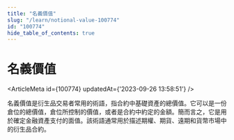 ```yaml
---
title: "名義價值"
slug: "/learn/notional-value-100774"
id: "100774"
hide_table_of_contents: true
---
```



# 名義價值

<ArticleMeta id={100774} updatedAt={'2023-09-26 13:58:51'} />
<div className='border-solid border-b border-t-0 my-4 border-[var(--ifm-color-gray-300)]' />

名義價值是衍生品交易者常用的術語，指合約中基礎資產的總價值。它可以是一份倉位的總價值，倉位所控制的價值，或者是合約中約定的金額。簡而言之，它是用於確定金融資產支付的面值。該術語通常用於描述期權、期貨、遠期和貨幣市場中的衍生品合約。
